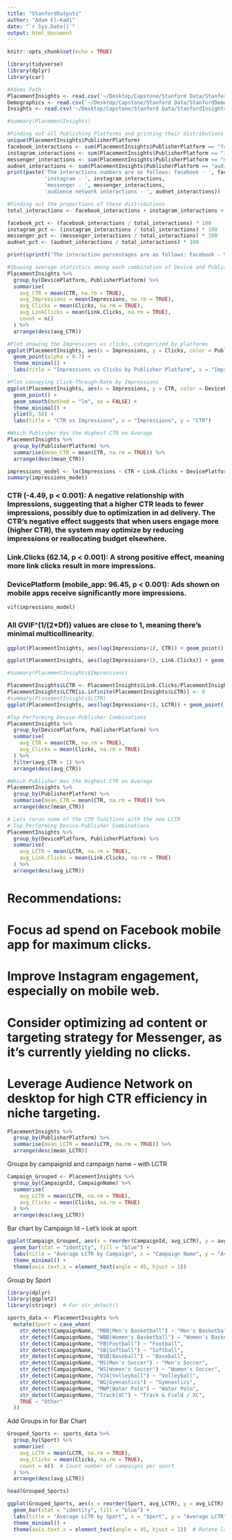 ```yaml
---
title: "StanfordOutputs"
author: "Adam El-Kadi"
date: "`r Sys.Date()`"
output: html_document
---
```


```r
knitr::opts_chunk$set(echo = TRUE)
```

```r
library(tidyverse)
library(dplyr)
library(car)

#Adams Path
PlacementInsights <- read.csv('~/Desktop/Capstone/Stanford Data/StanfordPlacementInsights.csv')
Demographics <- read.csv('~/Desktop/Capstone/Stanford Data/StanfordDemographics.csv')
Insights <- read.csv('~/Desktop/Capstone/Stanford Data/StanfordInsights.csv')
```

```r
#summary(PlacementInsights)
```

```r
#Finding out all Publishing Platforms and printing their distributions
unique(PlacementInsights$PublisherPlatform)
facebook_interactions <- sum(PlacementInsights$PublisherPlatform == "facebook")
instagram_interactions <- sum(PlacementInsights$PublisherPlatform == "instagram")
messenger_interactions <- sum(PlacementInsights$PublisherPlatform == "messenger")
audnet_interactions <- sum(PlacementInsights$PublisherPlatform == "audience_network")
print(paste('The interactions numbers are as follows: facebook - ', facebook_interactions, 
            'instagram - ', instagram_interactions,
            'messenger - ', messenger_interactions, 
            'audience network interactions - ', audnet_interactions))
```

```r
#Finding out the proportions of these distributions
total_interactions <- facebook_interactions + instagram_interactions + messenger_interactions + audnet_interactions

facebook_pct <- (facebook_interactions / total_interactions) * 100
instagram_pct <- (instagram_interactions / total_interactions) * 100
messenger_pct <- (messenger_interactions / total_interactions) * 100
audnet_pct <- (audnet_interactions / total_interactions) * 100

print(sprintf("The interaction percentages are as follows: Facebook - %.2f%%, Instagram - %.2f%%, Messenger - %.2f%%, Audience Network - %.2f%%", facebook_pct, instagram_pct, messenger_pct, audnet_pct))
```

```r
#Showing average statistics among each combination of Device and Publisher Platforms
PlacementInsights %>%
  group_by(DevicePlatform, PublisherPlatform) %>%
  summarise(
    avg_CTR = mean(CTR, na.rm = TRUE),
    avg_Impressions = mean(Impressions, na.rm = TRUE),
    avg_Clicks = mean(Clicks, na.rm = TRUE),
    avg_LinkClicks = mean(Link.Clicks, na.rm = TRUE),
    count = n()
  ) %>%
  arrange(desc(avg_CTR))
```


```r
#Plot showing the Impressions vs clicks, categorized by platforms
ggplot(PlacementInsights, aes(x = Impressions, y = Clicks, color = PublisherPlatform)) +
  geom_point(alpha = 0.7) +
  theme_minimal() +
  labs(title = "Impressions vs Clicks by Publisher Platform", x = "Impressions", y = "Clicks")
```

```r
#Plot conveying Click-Through-Rate by Impressions
ggplot(PlacementInsights, aes(x = Impressions, y = CTR, color = DevicePlatform)) +
  geom_point() +
  geom_smooth(method = "lm", se = FALSE) +
  theme_minimal() +
  ylim(0, 50) +
  labs(title = "CTR vs Impressions", x = "Impressions", y = "CTR")
```


```r
#Which Publisher Has the Highest CTR on Average
PlacementInsights %>%
  group_by(PublisherPlatform) %>%
  summarise(mean_CTR = mean(CTR, na.rm = TRUE)) %>%
  arrange(desc(mean_CTR))
```


```r
impressions_model <- lm(Impressions ~ CTR + Link.Clicks + DevicePlatform + PublisherPlatform, data = PlacementInsights[PlacementInsights$CTR < 20,])
summary(impressions_model)
```

### CTR (-4.49, p < 0.001): A negative relationship with Impressions, suggesting that a higher CTR leads to fewer impressions, possibly due to optimization in ad delivery. The CTR's negative effect suggests that when users engage more (higher CTR), the system may optimize by reducing impressions or reallocating budget elsewhere.

### Link.Clicks (62.14, p < 0.001): A strong positive effect, meaning more link clicks result in more impressions.

### DevicePlatform (mobile_app: 96.45, p < 0.001): Ads shown on mobile apps receive significantly more impressions.

```r
vif(impressions_model)
```
### All GVIF^(1/(2*Df)) values are close to 1, meaning there's minimal multicollinearity.

```r
ggplot(PlacementInsights, aes(log(Impressions+1), CTR)) + geom_point() + theme_bw()
```

```r
ggplot(PlacementInsights, aes(log(Impressions+1), Link.Clicks)) + geom_point() + theme_bw()
```

```r
#summary(PlacementInsights$Impressions)
```

```r
PlacementInsights$LCTR <- PlacementInsights$Link.Clicks/PlacementInsights$Impressions
PlacementInsights$LCTR[is.infinite(PlacementInsights$LCTR)] <- 0
#summary(PlacementInsights$LCTR)
ggplot(PlacementInsights, aes(log(Impressions+1), LCTR)) + geom_point() + theme_bw()
```

```r
#Top Performing Device-Publisher Combinations
PlacementInsights %>%
  group_by(DevicePlatform, PublisherPlatform) %>%
  summarise(
    avg_CTR = mean(CTR, na.rm = TRUE),
    avg_Clicks = mean(Clicks, na.rm = TRUE)
  ) %>%
  filter(avg_CTR > 1) %>%
  arrange(desc(avg_CTR))
```

```r
#Which Publisher Has the Highest CTR on Average
PlacementInsights %>%
  group_by(PublisherPlatform) %>%
  summarise(mean_CTR = mean(CTR, na.rm = TRUE)) %>%
  arrange(desc(mean_CTR))
```

```r
# Lets rerun some of the CTR functions with the new LCTR
# Top Performing Device-Publisher Combinations
PlacementInsights %>%
  group_by(DevicePlatform, PublisherPlatform) %>%
  summarise(
    avg_LCTR = mean(LCTR, na.rm = TRUE),
    avg_Link.Clicks = mean(Link.Clicks, na.rm = TRUE)
  ) %>%
  arrange(desc(avg_LCTR))
```

# Recommendations:
# Focus ad spend on Facebook mobile app for maximum clicks.
# Improve Instagram engagement, especially on mobile web.
# Consider optimizing ad content or targeting strategy for Messenger, as it's currently yielding no clicks.
# Leverage Audience Network on desktop for high CTR efficiency in niche targeting.

```r
PlacementInsights %>%
  group_by(PublisherPlatform) %>%
  summarise(mean_LCTR = mean(LCTR, na.rm = TRUE)) %>%
  arrange(desc(mean_LCTR))
```

Groups by campaignId and campaign name -- with LCTR
```r
Campaign_Grouped <- PlacementInsights %>%
  group_by(CampaignId, CampaignName) %>%
  summarise(
    avg_LCTR = mean(LCTR, na.rm = TRUE),
    avg_Clicks = mean(Clicks, na.rm = TRUE)
  ) %>%
  arrange(desc(avg_LCTR))
```

Bar chart by Campaign Id -- Let's look at sport
```r
ggplot(Campaign_Grouped, aes(x = reorder(CampaignId, avg_LCTR), y = avg_LCTR)) +
  geom_bar(stat = "identity", fill = "blue") +
  labs(title = "Average LCTR by Campaign", x = "Campaign Name", y = "Average LCTR") +
  theme_minimal() +
  theme(axis.text.x = element_text(angle = 45, hjust = 1))

```

Group by Sport
```r
library(dplyr)
library(ggplot2)
library(stringr)  # For str_detect()

sports_data <- PlacementInsights %>%
  mutate(Sport = case_when(
    str_detect(CampaignName, "MBB|Men's Basketball") ~ "Men's Basketball",
    str_detect(CampaignName, "WBB|Women's Basketball") ~ "Women's Basketball",
    str_detect(CampaignName, "FB|Football") ~ "Football",
    str_detect(CampaignName, "SB|Softball") ~ "Softball",
    str_detect(CampaignName, "BSB|Baseball") ~ "Baseball",
    str_detect(CampaignName, "MS|Men's Soccer") ~ "Men's Soccer",
    str_detect(CampaignName, "WS|Women's Soccer") ~ "Women's Soccer",
    str_detect(CampaignName, "V24|Volleyball") ~ "Volleyball",
    str_detect(CampaignName, "WG|Gymnastics") ~ "Gymnastics",
    str_detect(CampaignName, "MWP|Water Polo") ~ "Water Polo",
    str_detect(CampaignName, "Track|XC") ~ "Track & Field / XC",
    TRUE ~ "Other"
  ))

```

Add Groups in for Bar Chart
```r
Grouped_Sports <- sports_data %>%
  group_by(Sport) %>%
  summarise(
    avg_LCTR = mean(LCTR, na.rm = TRUE),
    avg_Clicks = mean(Clicks, na.rm = TRUE),
    count = n()  # Count number of campaigns per sport
  ) %>%
  arrange(desc(avg_LCTR))

head(Grouped_Sports)

```

```r
ggplot(Grouped_Sports, aes(x = reorder(Sport, avg_LCTR), y = avg_LCTR)) +
  geom_bar(stat = "identity", fill = "blue") +
  labs(title = "Average LCTR by Sport", x = "Sport", y = "Average LCTR") +
  theme_minimal() +
  theme(axis.text.x = element_text(angle = 45, hjust = 1))  # Rotate labels for readability

```


